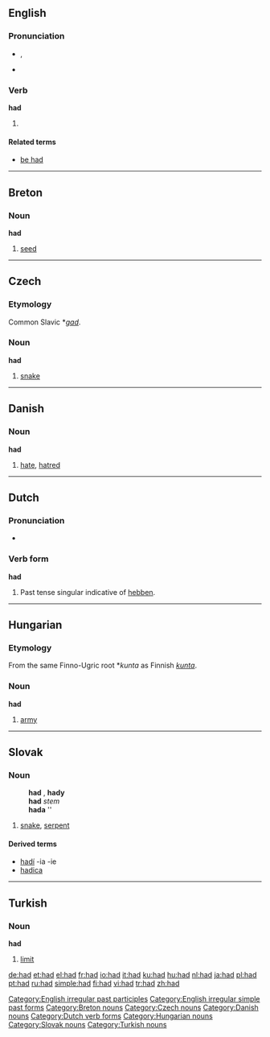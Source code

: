 {{see|haad}}

==English==

{{rank|it|for|as|16|had|you|not|be}}

===Pronunciation===
*{{IPA|/'hæd/}}, {{SAMPA|/"h{d/}}
*{{audio|en-us-had.ogg|Audio (US)}}
*:{{rhymes|æd}}

===Verb===
'''had'''

#{{past of|[[have]]}}

====Related terms====
*[[be had]]

[[Category:English irregular past participles]]
[[Category:English irregular simple past forms]]

----

==Breton==

===Noun===
'''had'''

# [[seed]]

[[Category:Breton nouns]]

----

==Czech==

===Etymology===
Common Slavic *''[[gad]]''.

===Noun===
'''had''' {{m}}

# [[snake]]

[[Category:Czech nouns]]

----

==Danish==

===Noun===
'''had'''

# [[hate]], [[hatred]]

[[Category:Danish nouns]]

----

==Dutch==

===Pronunciation===
*{{IPA|/'hat/}}

===Verb form===
'''had'''

# Past tense singular indicative of [[hebben]].

[[Category:Dutch verb forms]]

----

==Hungarian==

===Etymology===
From the same Finno-Ugric root *''kunta'' as Finnish ''[[kunta]]''.

===Noun===
'''had'''

#[[army]]

[[Category:Hungarian nouns]]

----

==Slovak==

===Noun===
:'''had''' {{m}}, '''hady''' {{p}}
:'''had''' ''stem''
:'''hada''' ''{{gensg}}
:{{decpat}} {{dub}}

#[[snake]], [[serpent]]

====Derived terms====
*[[hadí]] -ia -ie
*[[hadica#Slovak|hadica]] {{f}}

[[Category:Slovak nouns]]

----

==Turkish==

===Noun===
'''had'''

# [[limit]]

[[Category:Turkish nouns]]

[[de:had]]
[[et:had]]
[[el:had]]
[[fr:had]]
[[io:had]]
[[it:had]]
[[ku:had]]
[[hu:had]]
[[nl:had]]
[[ja:had]]
[[pl:had]]
[[pt:had]]
[[ru:had]]
[[simple:had]]
[[fi:had]]
[[vi:had]]
[[tr:had]]
[[zh:had]]